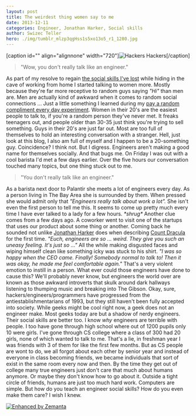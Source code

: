 ```yaml
---
layout: post
title: The weirdest thing women say to me
date: 2013-12-11
categories: Engineer, Jonathan Harker, Social skills
author: Swizec Teller
hero: ./img/tumblr_mlzp3qgHss1s5xo13o5_r1_1280.jpg
---
```


\[caption id="" align="alignnone" width="720"]![Hackers](./img/tumblr_mlzp3qgHss1s5xo13o5_r1_1280.jpg) Hackers\[/caption]

> "Wow, you don't really talk like an engineer."

As part of my resolve to regain [the social skills I've lost](http://swizec.com/blog/how-i-accidentally-lost-my-social-skills/swizec/6434) while hiding in the cave of working from home I started talking to women more. Mostly because they're far more receptive to random guys saying _"Hi"_ than men are. Men are actually kind of awkward when it comes to random social connections ... Just a little something I learned during my [pay a random compliment every day experiment](http://swizec.com/blog/can-you-pay-one-compliment-to-one-stranger-every-day/swizec/4449). Women in their 20's are the easiest people to talk to, if you're a random person they've never met. It freaks teenagers out, and people older than 30-35 just think you're trying to sell something. Guys in their 20's are just far out. Most are too full of themselves to hold an interesting conversation with a stranger. Hell, just look at this blog, I also am full of myself and I happen to be a 20-something guy. Coincidence? I think not. But I digress. Engineers aren't making a good name for themselves socially. And that bugs me. On Friday I was out with a cool barista I'd met a few days earlier. Over the five hours our conversation touched many topics, but one thing stuck out to me.

> "You don't really talk like an engineer."

As a barista next door to Palantir she meets a lot of engineers every day. As a person living in The Bay Area she is surrounded by them. When pressed she would admit only that _"Engineers really talk about work a lot"._ She isn't even the first person to tell me this. It seems to come up pretty much every time I have ever talked to a lady for a few hours. _\*shrug\*_ Another clue comes from a few days ago. A coworker went to visit one of the startups that uses our product about some thing or another. Coming back he sounded not unlike [Jonathan Harker](http://en.wikipedia.org/wiki/Jonathan_Harker "Jonathan Harker") does when describing [Count Dracula](http://en.wikipedia.org/wiki/Count_Dracula "Count Dracula") for the first time. _"Euch, engineers are so ... weird. They give you such an uneasy feeling. It's just so ..."_ All the while making disgusted faces and wiping himself clean like something icky was stuck to his shirt. _"I was so happy when the CEO came. Finally! Somebody normal to talk to! Then it was okay, he made me feel comfortable again."_ That's a very violent emotion to instill in a person. What ever could those engineers have done to cause this? We'll probably never know, but engineers the world over are known as those awkward introverts that skulk around dark hallways listening to thumping music and breaking into The Gibson. Okay, sure, hackers/engineers/programmers have progressed from the antiestablishmentarians of 1993, but they still haven't been fully accepted into society. While geeks might be cool right now, a geek does not an engineer make. Most geeks today are but a shadow of nerdy engineers. Their social skills are better too. I know _why_ engineers are terrible with people. I too have gone through high school where out of 1200 pupils only 10 were girls. I've gone through CS college where a class of 300 had 20 girls, none of which wanted to talk to me. That's a lie, in freshman year I was friends with 3 of them for like the first few months. But as CS people are wont to do, we all forgot about each other by senior year and instead of everyone in class becoming friends, we became individuals that sort of exist in the same room every now and then. By the time they get out of college many true engineers just don't care that much about humans anymore. Or maybe they don't know how to go about it. Outside a tight circle of friends, humans are just too much hard work. Computers are simple. But how do you teach an engineer social skills? How do you even make them care? I wish I knew.

[![Enhanced by Zemanta](http://img.zemanta.com/zemified_e.png?x-id=cd148705-bb67-44a1-8fbf-e84f9d64a56c)](http://www.zemanta.com/?px "Enhanced by Zemanta")
